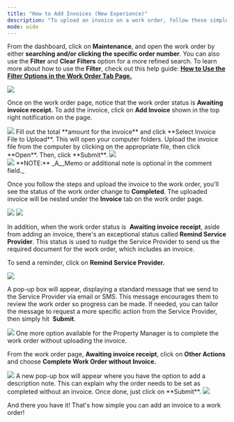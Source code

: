 ---
title: "How to Add Invoices (New Experience)"
description: "To upload an invoice on a work order, follow these simple steps."
mode: wide
---

From the dashboard, click on **Maintenance**, and open the work order by either **searching and/or clicking the specific order number**. You can also use the **Filter** and **Clear Filters** option for a more refined search. To learn more about how to use the **Filter**, check out this help guide: **[How to Use the Filter Options in the Work Order Tab Page.](/s/topic/0TO5e000000h9wqGAA/How-to-Use-the-Filter-Options-in-the-Work-Order-Tab-Page)**

<Frame>
  <img src="/images/rtaImage-507.jpg"/>
</Frame>

Once on the work order page, notice that the work order status is **Awaiting invoice receipt.** To add the invoice, click on **Add Invoice** shown in the top right notification on the page.

<Frame>
  <img src="/images/rtaImage-508.jpg"/>
</Frame>
Fill out the total **amount for the invoice** and click **Select Invoice File to Upload**. This will open your computer folders. Upload the invoice file from the computer by clicking on the appropriate file, then click **Open**. Then, click **Submit**.


<Frame>
  <img src="/images/rtaImage-509.jpg"/>
</Frame>
<br/>
<Frame>
  <img src="/images/rtaImage-510.jpg"/>
</Frame>

<Info>
  **NOTE:** _A__Memo or additional note is optional in the comment field._
</Info>

Once you follow the steps and upload the invoice to the work order, you'll see the status of the work order change to **Completed**. The uploaded invoice will be nested under the **Invoice** tab on the work order page.


<Frame>
  <img src="/images/rtaImage-511.jpg"/>
</Frame>
<Frame>
  <img src="/images/rtaImage-512.jpg"/>
</Frame>

In addition, when the work order status is  **Awaiting invoice receipt**, aside from adding an invoice, there's an exceptional status called **Remind Service Provider**. This status is used to nudge the Service Provider to send us the required document for the work order, which includes an invoice.

To send a reminder, click on **Remind Service Provider.**


<Frame>
  <img src="/images/rtaImage-513.jpg"/>
</Frame>

A pop-up box will appear, displaying a standard message that we send to the Service Provider via email or SMS. This message encourages them to review the work order so progress can be made. If needed, you can tailor the message to request a more specific action from the Service Provider, then simply hit  **Submit**.

<Frame>
  <img src="/images/rtaImage-514.jpg"/>
</Frame>
One more option available for the Property Manager is to complete the work order without uploading the invoice. 

From the work order page, **Awaiting invoice receipt**, click on **Other Actions** and choose **Complete Work Order without Invoice.**


<Frame>
  <img src="/images/rtaImage-515.jpg"/>
</Frame>
A new pop-up box will appear where you have the option to add a description note. This can explain why the order needs to be set as completed without an invoice. Once done, just click on **Submit**.


<Frame>
  <img src="/images/rtaImage-516.jpg"/>
</Frame>

And there you have it! That's how simple you can add an invoice to a work order!

